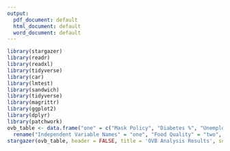```yaml
---
output:
  pdf_document: default
  html_document: default
  word_document: default
---
```



```r
library(stargazer)
library(readr)
library(readxl)
library(tidyverse)
library(car)
library(lmtest)
library(sandwich)
library(tidyverse)
library(magrittr)
library(ggplot2)
library(dplyr)
library(patchwork)
ovb_table <- data.frame("one" = c("Mask Policy", "Diabetes %", "Unemployment", "Stay-at-Home Policy", "Chronic Respiratory Disease %", "Minority"), "two" = c("None", "Towards", "Towards", "None", "None", "Away"), "three" = c("", "None", "None", "", "", "None"), "four" = c("a", "a", "a", "a", "a", "a"), "five" = c("a", "a", "a", "a", "a", "a"), "six" = c("a", "a", "a", "a", "a", "a")) %>%
  rename("Independent Variable Names" = "one", "Food Quality" = "two", "Perception of COVID-19 Severity" = "three", "%_Registered_Republican" = "four", "Population % in Urban Zones" = "five", "Exercise Rates" = "six")
stargazer(ovb_table, header = FALSE, title = 'OVB Analysis Results', summary = FALSE)
```

<!-- "Mask Policy",  -->
<!-- "Diabetes %",  -->
<!-- "Unemployment",  -->
<!-- "Stay-at-Home Policy",  -->
<!-- "Chronic Respiratory Disease %",  -->
<!-- "Minority" -->